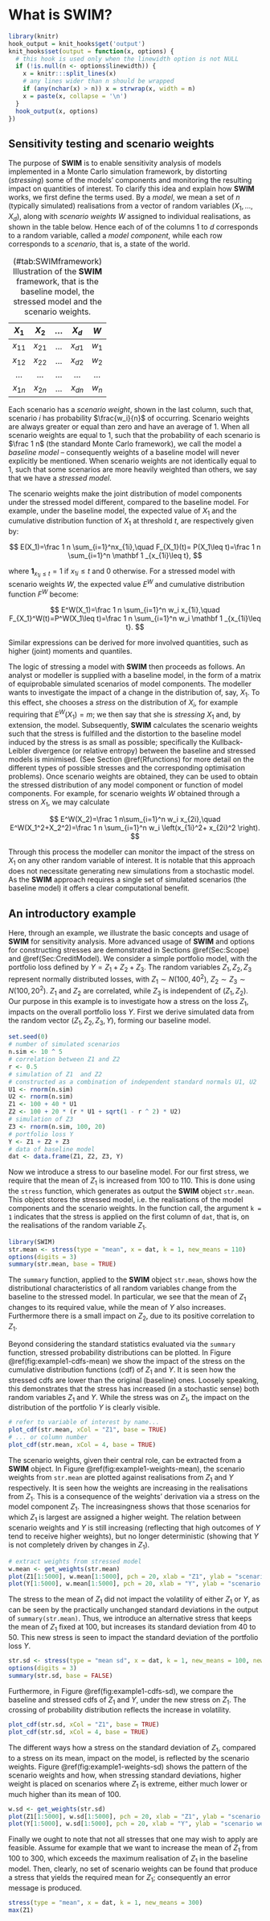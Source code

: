 # What is **SWIM**? {#Sec:Intro}

```r
library(knitr)
hook_output = knit_hooks$get('output')
knit_hooks$set(output = function(x, options) {
  # this hook is used only when the linewidth option is not NULL
  if (!is.null(n <- options$linewidth)) {
    x = knitr:::split_lines(x)
    # any lines wider than n should be wrapped
    if (any(nchar(x) > n)) x = strwrap(x, width = n)
    x = paste(x, collapse = '\n')
  }
  hook_output(x, options)
})
```


## Sensitivity testing and scenario weights

The purpose of **SWIM** is to enable sensitivity analysis of models implemented in a Monte Carlo simulation framework, by distorting (*stressing*) some of the models' components and monitoring the resulting impact on quantities of interest.
To clarify this idea and explain how **SWIM** works, we first define the terms used. By a *model*, we mean a set of $n$ (typically simulated) realisations from a vector of random variables $(X_1,\dots,X_d)$, along with *scenario weights* $W$ assigned to individual realisations, as shown in the table below. Hence each of of the columns 1 to $d$ corresponds to a random variable, called a *model component*, while each row corresponds to a *scenario*, that is, a state of the world.

| $X_1$   	| $X_2$ 	    | $\dots$ 	| $X_d$ 	   | $W$ 	|
|:--------:	|:----:      |:------:  |:-----:    |:-------------:	|
| $x_{11}$ 	|$x_{21}$    | $\dots$  | $x_{d1}$  | $w_1$            	|
| $x_{12}$ 	|$x_{22}$    | $\dots$  | $x_{d2}$  | $w_2$            	|
| $\dots$  	|$\dots$  	 | $\dots$  | $\dots$   | $\dots$           |
| $x_{1n}$  | $x_{2n}$   | $\dots$  | $x_{dn}$  | $w_n$             |
Table: (\#tab:SWIMframework) Illustration of the **SWIM** framework, that is the baseline model, the stressed model and the scenario weights.  

Each scenario has a *scenario weight*, shown in the last column, such that, scenario $i$ has probability $\frac{w_i}{n}$ of occurring. Scenario weights are always greater or equal than zero and have an average of 1. When all scenario weights are equal to 1, such that the probability of each scenario is $\frac 1 n$ (the standard Monte Carlo framework), we call the model a *baseline model* -- consequently weights of a baseline model will never explicitly be mentioned. When scenario weights are not identically equal to 1, such that some scenarios are more heavily weighted than others, we say that we have a *stressed model*. 

The scenario weights make the joint distribution of model components under the stressed model  different, compared to the baseline model. For example, under the baseline model, the expected value of $X_1$ and the cumulative distribution function of $X_1$ at threshold $t$, are respectively given by:

$$
E(X_1)=\frac 1  n \sum_{i=1}^nx_{1i},\quad F_{X_1}(t)= P(X_1\leq t)=\frac 1 n \sum_{i=1}^n \mathbf 1 _{x_{1i}\leq t},
$$

where $\mathbf 1 _{x_{1i}\leq t}=1$ if $x_{1i}\leq t$ and $0$ otherwise. For a stressed model with scenario weights $W$, the expected value $E^W$ and cumulative distribution function $F^W$ become:

$$
E^W(X_1)=\frac 1  n \sum_{i=1}^n w_i x_{1i},\quad F_{X_1}^W(t)=P^W(X_1\leq t)=\frac 1 n \sum_{i=1}^n w_i \mathbf 1 _{x_{1i}\leq t}.
$$

Similar expressions can be derived for more involved quantities, such as higher (joint) moments and quantiles. 

The logic of stressing a model with **SWIM** then proceeds as follows. An analyst or modeller is  supplied with a baseline model, in the form of a matrix of equiprobable simulated scenarios of model components. The modeller wants to investigate the impact of a change in the distribution of, say, $X_1$. To this effect, she chooses a *stress* on the distribution of $X_i$, for example requiring that $E^W(X_1)=m$; we then say that she is *stressing* $X_1$ and, by extension, the model. Subsequently, **SWIM** calculates the scenario weights such that the stress is fulfilled and the distortion to the baseline model induced by the stress is as small as possible; specifically the Kullback-Leibler divergence (or relative entropy) between the baseline and stressed models is minimised. (See Section \@ref(Rfunctions) for more detail on the different types of possible stresses and the corresponding optimisation problems). Once scenario weights are obtained, they can be used to obtain the stressed distribution of any model component or function of model components. For example, for scenario weights $W$ obtained through a stress on $X_1$, we may calculate

$$
E^W(X_2)=\frac 1  n\sum_{i=1}^n w_i x_{2i},\quad E^W(X_1^2+X_2^2)=\frac 1  n \sum_{i=1}^n w_i \left(x_{1i}^2+ x_{2i}^2 \right).
$$

Through this process the modeller can monitor the impact of the stress on $X_1$ on any other random variable of interest. It is notable that this approach does not necessitate generating new simulations from a stochastic model. As the **SWIM** approach requires a single set of simulated scenarios (the baseline model) it offers a clear computational benefit. 

## An introductory example
Here, through an example, we illustrate the basic concepts and usage of **SWIM** for sensitivity analysis. More advanced usage of **SWIM** and options for constructing stresses are demonstrated in Sections \@ref(Sec:Scope) and \@ref(Sec:CreditModel).
We consider a simple portfolio model, with the portfolio loss defined by $Y=Z_1+Z_2+Z_3$. The random variables $Z_1,Z_2,Z_3$ represent normally distributed losses, with $Z_1\sim N(100,40^2)$, $Z_2\sim Z_3\sim N(100,20^2)$. $Z_1$ and $Z_2$ are correlated, while $Z_3$ is independent of $(Z_1,Z_2)$.  Our purpose in this example is to investigate how a stress on the loss $Z_1$, impacts on the overall portfolio loss $Y$.
First we derive simulated data from the random vector $(Z_1,Z_2,Z_3,Y)$, forming our baseline model.

``` r
set.seed(0)
# number of simulated scenarios
n.sim <- 10 ^ 5
# correlation between Z1 and Z2
r <- 0.5
# simulation of Z1  and Z2
# constructed as a combination of independent standard normals U1, U2
U1 <- rnorm(n.sim)
U2 <- rnorm(n.sim)
Z1 <- 100 + 40 * U1
Z2 <- 100 + 20 * (r * U1 + sqrt(1 - r ^ 2) * U2)
# simulation of Z3
Z3 <- rnorm(n.sim, 100, 20)
# portfolio loss Y
Y <- Z1 + Z2 + Z3
# data of baseline model
dat <- data.frame(Z1, Z2, Z3, Y)
```


Now we introduce a stress to our baseline model. For our first stress, we require that the mean of $Z_1$ is increased from 100 to 110. This is done using the `stress` function, which generates as output the **SWIM** object `str.mean`. This object stores the stressed model, i.e. the realisations of the model components and the scenario weights. In the function call, the argument `k = 1` indicates that the stress is applied on the first column of `dat`, that is, on the realisations of the random variable $Z_1$.

``` r
library(SWIM)
str.mean <- stress(type = "mean", x = dat, k = 1, new_means = 110)
options(digits = 3)
summary(str.mean, base = TRUE)
```

The `summary` function, applied to the **SWIM** object `str.mean`, shows how the distributional characteristics of all random variables change from the baseline to the stressed model. In particular, we see that the mean of $Z_1$ changes to its required value, while the mean of $Y$ also increases. Furthermore there is a small impact on $Z_2$, due to its positive correlation to $Z_1$.



Beyond considering the standard statistics evaluated via the `summary` function, stressed probability distributions can be plotted. In Figure \@ref(fig:example1-cdfs-mean) we show the impact of the stress on the cumulative distribution functions (cdf) of $Z_1$ and $Y$. It is seen how the stressed cdfs are lower than the original (baseline) ones. Loosely speaking, this demonstrates that the stress has increased (in a stochastic sense) both random variables  $Z_1$ and $Y$. While the stress was on $Z_1$, the impact on the distribution of the portfolio $Y$ is clearly visible.

``` r
# refer to variable of interest by name...
plot_cdf(str.mean, xCol = "Z1", base = TRUE)
# ... or column number
plot_cdf(str.mean, xCol = 4, base = TRUE)
```

The scenario weights, given their central role, can be extracted from a **SWIM** object. In Figure \@ref(fig:example1-weights-mean), the scenario weights from `str.mean` are plotted against realisations from $Z_1$ and $Y$ respectively. It is seen how the weights are increasing in the realisations from $Z_1$. This is a consequence of the weights' derivation via a stress on the model component $Z_1$. The increasingness shows that those scenarios for which $Z_1$ is largest are assigned a higher weight. The relation between scenario weights and $Y$ is still increasing (reflecting that high outcomes of $Y$ tend to receive higher weights), but no longer deterministic (showing that $Y$ is not completely driven by changes in $Z_1$).


``` r
# extract weights from stressed model
w.mean <- get_weights(str.mean)
plot(Z1[1:5000], w.mean[1:5000], pch = 20, xlab = "Z1", ylab = "scenario weights")
plot(Y[1:5000], w.mean[1:5000], pch = 20, xlab = "Y", ylab = "scenario weights")
```


The stress to the mean of $Z_1$ did not impact the volatility of either $Z_1$ or $Y$, as can be seen by the practically unchanged standard deviations in the output of `summary(str.mean)`. Thus, we introduce an alternative stress that keeps the mean of $Z_1$ fixed at 100, but increases its standard deviation from 40 to 50. This new stress is seen to impact the standard deviation of the portfolio loss $Y$.

``` r
str.sd <- stress(type = "mean sd", x = dat, k = 1, new_means = 100, new_sd = 50)
options(digits = 3)
summary(str.sd, base = FALSE)
```

Furthermore, in Figure \@ref(fig:example1-cdfs-sd), we compare the baseline and stressed cdfs of $Z_1$ and $Y$, under the new stress on $Z_1$. The crossing of probability distribution reflects the increase in volatility.


``` r
plot_cdf(str.sd, xCol = "Z1", base = TRUE)
plot_cdf(str.sd, xCol = 4, base = TRUE)
```

The different ways how a stress on the standard deviation of $Z_1$, compared to a stress on its mean, impact on the model, is reflected by the scenario weights. Figure \@ref(fig:example1-weights-sd) shows the pattern of the scenario weights and how, when stressing standard deviations, higher weight is placed on scenarios where $Z_1$ is extreme, either much lower or much higher than its mean of 100.

``` r
w.sd <- get_weights(str.sd)
plot(Z1[1:5000], w.sd[1:5000], pch = 20, xlab = "Z1", ylab = "scenario weights")
plot(Y[1:5000], w.sd[1:5000], pch = 20, xlab = "Y", ylab = "scenario weights")
```


Finally we ought to note that not all stresses that one may wish to apply are feasible. Assume for example that we want to increase the mean of $Z_1$ from 100 to 300, which exceeds the maximum realisation of $Z_1$ in the baseline model. Then, clearly, no set of scenario weights can be found that produce a stress that yields the required mean for $Z_1$; consequently an error message is produced.

``` r
stress(type = "mean", x = dat, k = 1, new_means = 300)
max(Z1)
```

